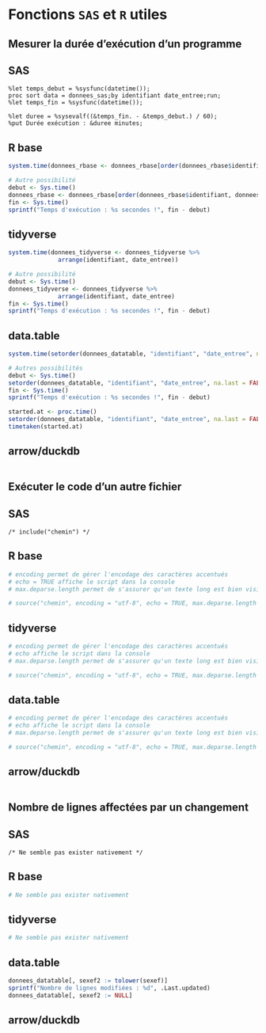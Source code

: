 # Fonctions `SAS` et `R` utiles

## Mesurer la durée d'exécution d'un programme
::: {.panel-tabset group="language"}

## SAS {.unnumbered .unlisted}
``` sas
%let temps_debut = %sysfunc(datetime());
proc sort data = donnees_sas;by identifiant date_entree;run;
%let temps_fin = %sysfunc(datetime());

%let duree = %sysevalf((&temps_fin. - &temps_debut.) / 60);
%put Durée exécution : &duree minutes;
```

## R base {.unnumbered .unlisted}
```r
system.time(donnees_rbase <- donnees_rbase[order(donnees_rbase$identifiant, donnees_rbase$date_entree, na.last = FALSE), ])

# Autre possibilité
debut <- Sys.time()
donnees_rbase <- donnees_rbase[order(donnees_rbase$identifiant, donnees_rbase$date_entree, na.last = FALSE), ]
fin <- Sys.time()
sprintf("Temps d'exécution : %s secondes !", fin - debut)
```

## tidyverse {.unnumbered .unlisted}
```r
system.time(donnees_tidyverse <- donnees_tidyverse %>% 
              arrange(identifiant, date_entree))

# Autre possibilité
debut <- Sys.time()
donnees_tidyverse <- donnees_tidyverse %>% 
              arrange(identifiant, date_entree)
fin <- Sys.time()
sprintf("Temps d'exécution : %s secondes !", fin - debut)
```

## data.table {.unnumbered .unlisted}
```r
system.time(setorder(donnees_datatable, "identifiant", "date_entree", na.last = FALSE))

# Autres possibilités
debut <- Sys.time()
setorder(donnees_datatable, "identifiant", "date_entree", na.last = FALSE)
fin <- Sys.time()
sprintf("Temps d'exécution : %s secondes !", fin - debut)

started.at <- proc.time()
setorder(donnees_datatable, "identifiant", "date_entree", na.last = FALSE)
timetaken(started.at)
```

## arrow/duckdb {.unnumbered .unlisted}
```r

```

:::

## Exécuter le code d'un autre fichier
::: {.panel-tabset group="language"}

## SAS {.unnumbered .unlisted}
``` sas
/* include("chemin") */
```

## R base {.unnumbered .unlisted}
```r
# encoding permet de gérer l'encodage des caractères accentués
# echo = TRUE affiche le script dans la console
# max.deparse.length permet de s'assurer qu'un texte long est bien visible

# source("chemin", encoding = "utf-8", echo = TRUE, max.deparse.length = 1e3)
```

## tidyverse {.unnumbered .unlisted}
```r
# encoding permet de gérer l'encodage des caractères accentués
# echo affiche le script dans la console
# max.deparse.length permet de s'assurer qu'un texte long est bien visible

# source("chemin", encoding = "utf-8", echo = TRUE, max.deparse.length = 1e3)
```

## data.table {.unnumbered .unlisted}
```r
# encoding permet de gérer l'encodage des caractères accentués
# echo affiche le script dans la console
# max.deparse.length permet de s'assurer qu'un texte long est bien visible

# source("chemin", encoding = "utf-8", echo = TRUE, max.deparse.length = 1e3)
```

## arrow/duckdb {.unnumbered .unlisted}
```r

```

:::

## Nombre de lignes affectées par un changement

::: {.panel-tabset group="language"}

## SAS {.unnumbered .unlisted}
``` sas
/* Ne semble pas exister nativement */
```

## R base {.unnumbered .unlisted}
```r
# Ne semble pas exister nativement
```

## tidyverse {.unnumbered .unlisted}
```r
# Ne semble pas exister nativement
```

## data.table {.unnumbered .unlisted}
```r
donnees_datatable[, sexef2 := tolower(sexef)]
sprintf("Nombre de lignes modifiées : %d", .Last.updated)
donnees_datatable[, sexef2 := NULL]

```

## arrow/duckdb {.unnumbered .unlisted}
```r

```

:::